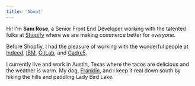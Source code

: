 ```yaml
---
title: 'About'
---
```


Hi! I'm **Sam Rose**, a Senior Front End Developer working with the talented folks at [Shopify] where we are making commerce better for _everyone_.

Before Shopfiy, I had the pleasure of working with the wonderful people at [Indeed], [IBM], [GitLab], and [Cadre5].

I currently live and work in Austin, Texas where the tacos are delicious and the weather is warm. My dog, [Franklin], and I keep it real down south by hiking the hills and paddling Lady Bird Lake.

[shopify]: https://shopify.com
[indeed]: https://indeed.com
[ibm]: https://www.ibm.com/
[gitlab]: https://about.gitlab.com/
[cadre5]: https://www.cadre5.com/
[franklin]: https://www.instagram.com/franklindacorgi/
